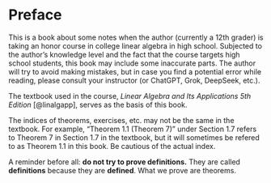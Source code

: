 # Preface {.unnumbered}

This is a book about some notes when the author (currently a 12th grader) is taking an honor course in college linear algebra in high school. Subjected to the author's knowledge level and the fact that the course targets high school students, this book may include some inaccurate parts. The author will try to avoid making mistakes, but in case you find a potential error while reading, please consult your instructor (or ChatGPT, Grok, DeepSeek, etc.).

The textbook used in the course, *Linear Algebra and Its Applications 5th Edition*  [@linalgapp], serves as the basis of this book.

The indices of theorems, exercises, etc. may not be the same in the textbook. For example, "Theorem 1.1 (Theorem 7)" under Section 1.7 refers to Theorem 7 in Section 1.7 in the textbook, but it will sometimes be refered to as Theorem 1.1 in this book. Be cautious of the actual index.

A reminder before all: **do not try to prove definitions.** They are called **definitions** because they are **defined**. What we prove are theorems.